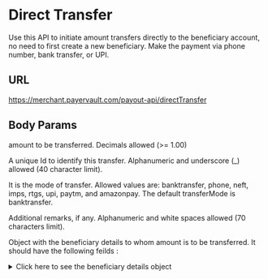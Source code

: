 # Direct Transfer

Use this API to initiate amount transfers directly to the beneficiary account, no need to first create a new beneficiary. Make the payment via phone number, bank transfer, or UPI. 

## URL

<POSTBadge/>    https://merchant.payervault.com/payout-api/directTransfer

## Body Params

<BodyParams feild="amount" type="double" isRequired={true}/>

amount to be transferred. Decimals allowed (>= 1.00)

<BodyParams feild="transferId" type="string" isRequired={true}/>


A unique Id to identify this transfer. Alphanumeric and underscore (_) allowed (40 character limit).

<BodyParams feild="transferMode" type="string" isRequired={false}/>

It is the mode of transfer. Allowed values are: banktransfer, phone, neft, imps, rtgs, upi, paytm, and amazonpay. The default transferMode is banktransfer.

<BodyParams feild="remarks" type="string" isRequired={false}/>

Additional remarks, if any. Alphanumeric and white spaces allowed (70 characters limit).

<BodyParams feild="beneDetails" type="object" isRequired={true}/>

Object with the beneficiary details to whom amount is to be transferred. It should have the following feilds :

<details>
<summary>Click here to see the beneficiary details object</summary>
<table>
                <thead className="text-left">
                    <tr>
                        <th className="w-[100px] font-extrabold ">beneId <TypeBadge type="string"/></th>
                    </tr>
                </thead>
                <tbody>
                    <tr>
                        <td className="font-medium">Beneficiary Id. Alphanumeric characters allowed.</td>
                    </tr>
                </tbody>
                <thead className="text-left">
                    <tr>
                        <th className="w-[100px] font-extrabold ">name <TypeBadge type="string"/></th>
                    </tr>
                </thead>
                <tbody>
                    <tr>
                        <td className="font-medium">Beneficiary name, only alphabets and white space (100 character limit)</td>
                    </tr>
                </tbody>
                <thead className="text-left">
                    <tr>
                        <th className="w-[100px] font-extrabold "> email <TypeBadge type="string"/></th>
                    </tr>
                </thead>
                <tbody>
                    <tr>
                        <td className="font-medium">Beneficiary email address, string in email Id format (Ex: johndoe_1@payervault.com) - should contain @ and dot (.) - (200 character limit) </td>
                    </tr>
                </tbody>
                <thead className="text-left">
                    <tr>
                        <th className="w-[100px] font-extrabold ">phone <TypeBadge type="string"/></th>
                    </tr>
                </thead>
                <tbody>
                    <tr>
                        <td className="font-medium">Beneficiary phone number, phone number registered in India (only digits, 8 - 12 characters after stripping +91) </td>
                    </tr>
                </tbody>
                <thead className="text-left">
                    <tr>
                        <th className="w-[100px] font-extrabold "> bankAccount <TypeBadge type="string"/></th>
                    </tr>
                </thead>
                <tbody>
                    <tr>
                        <td className="font-medium">Beneficiary bank account (9 - 18 alphanumeric character limit) (Required in case of banktransfer, imps, neft mode) </td>
                    </tr>
                </tbody>
                <thead className="text-left">
                    <tr>
                        <th className="w-[100px] font-extrabold "> ifsc <TypeBadge type="string"/></th>
                    </tr>
                </thead>
                <tbody>
                    <tr>
                        <td className="font-medium">Accounts IFSC (standard IFSC format) - length 11, first four bank IFSC and 5th digit 0 (Required in case of banktransfer, imps, neft mode) </td>
                    </tr>
                </tbody>
                <thead className="text-left">
                    <tr>
                        <th className="w-[100px] font-extrabold "> vpa <TypeBadge type="string"/></th>
                    </tr>
                </thead>
                <tbody>
                    <tr>
                        <td className="font-medium">Beneficiary VPA, alphanumeric, dot (.), hyphen (-), at sign (@), and underscore () allowed (100 character limit). Note: underscore () and dot (.) gets accepted before and after at sign (@), but hyphen (-) get only accepted before at sign (@) (Required in case of UPI)</td>
                    </tr>
                </tbody>
                <thead className="text-left">
                    <tr>
                        <th className="w-[100px] font-extrabold ">address1 <TypeBadge type="string"/></th>
                    </tr>
                </thead>
                <tbody>
                    <tr>
                        <td className="font-medium">Beneficiary address. Alphanumeric characters and space allowed (150 character limit). </td>
                    </tr>
                </tbody>
                <thead className="text-left">
                    <tr>
                        <th className="w-[100px] font-extrabold ">address2 <TypeBadge type="string"/></th>
                    </tr>
                </thead>
                <tbody>
                    <tr>
                        <td className="font-medium"> Beneficiary address, alphanumeric and space allowed (but script, HTML tags gets sanitized or removed) (150 character limit) </td>
                    </tr>
                </tbody>
                <thead className="text-left">
                    <tr>
                        <th className="w-[100px] font-extrabold "> city <TypeBadge type="string"/></th>
                    </tr>
                </thead>
                <tbody>
                    <tr>
                        <td className="font-medium">Beneficiary city, only alphabets and white space (50 character limit)  </td>
                    </tr>
                </tbody>
                <thead className="text-left">
                    <tr>
                        <th className="w-[100px] font-extrabold ">state <TypeBadge type="string"/></th>
                    </tr>
                </thead>
                <tbody>
                    <tr>
                        <td className="font-medium">Beneficiary state, only alphabets and white space (50 character limit)  </td>
                    </tr>
                </tbody>
                <thead className="text-left">
                    <tr>
                        <th className="w-[100px] font-extrabold "> pincode <TypeBadge type="string"/></th>
                    </tr>
                </thead>
                <tbody>
                    <tr>
                        <td className="font-medium">Beneficiaries pincode, only numbers (6 character limit) </td>
                    </tr>
                </tbody>

            </table>
</details>

## Headers

<IdAndSecTable/>
